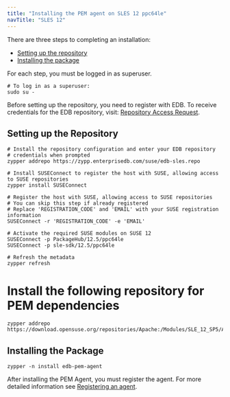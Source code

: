 ```yaml
---
title: "Installing the PEM agent on SLES 12 ppc64le"
navTitle: "SLES 12"
---
```


There are three steps to completing an installation:

- [Setting up the repository](#setting-up-the-repository)
- [Installing the package](#installing-the-package)

For each step, you must be logged in as superuser.

```shell
# To log in as a superuser:
sudo su -
```

Before setting up the repository, you need to register with EDB. To receive credentials for the EDB repository, visit: [Repository Access Request](https://www.enterprisedb.com/repository-access-request).

## Setting up the Repository

```shell
# Install the repository configuration and enter your EDB repository
# credentials when prompted
zypper addrepo https://zypp.enterprisedb.com/suse/edb-sles.repo

# Install SUSEConnect to register the host with SUSE, allowing access to SUSE repositories
zypper install SUSEConnect

# Register the host with SUSE, allowing access to SUSE repositories
# You can skip this step if already registered
# Replace 'REGISTRATION_CODE' and 'EMAIL' with your SUSE registration information
SUSEConnect -r 'REGISTRATION_CODE' -e 'EMAIL'

# Activate the required SUSE modules on SUSE 12
SUSEConnect -p PackageHub/12.5/ppc64le
SUSEConnect -p sle-sdk/12.5/ppc64le

# Refresh the metadata
zypper refresh
```

# Install the following repository for PEM dependencies

```shell
zypper addrepo https://download.opensuse.org/repositories/Apache:/Modules/SLE_12_SP5/Apache:Modules.repo
```

## Installing the Package

```shell
zypper -n install edb-pem-agent
```

After installing the PEM Agent, you must register the agent. For more detailed information see [Registering an agent](../../../registering_agent).
